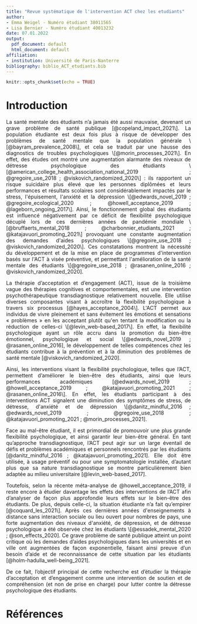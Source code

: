 ```yaml
---
title: "Revue systématique de l'intervention ACT chez les etudiants"
author:
- Emma Weigel - Numéro étudiant 38011565
- Lisa Bernier - Numéro étudiant 40013232
date: 07.01.2022
output:
  pdf_document: default
  html_document: default
affiliation:
- institution: Université de Paris-Nanterre
bibliography: biblio_ACT_etudiants.bib
---
```


```{=html}
<style>
body {
text-align: justify}
</style>
```
```r
knitr::opts_chunk$set(echo = TRUE)
```

# **Introduction**

La santé mentale des étudiants n'a jamais été aussi mauvaise, devenant un grave problème de santé publique [@copeland_impact_2021\]. La population étudiante est deux fois plus à risque de développer des problèmes de santé mentale que la population générale \[@bayram_prevalence_2008\], et cela se traduit par une hausse des diagnostics de troubles psychologiques \[@morin_processes_2021\]. En effet, des études ont montré une augmentation alarmante des niveaux de détresse psychologique des étudiants \[@american_college_health_association_national_2019 ; @gregoire_use_2018 ; @viskovich_randomized_2020\] : ils rapportent un risque suicidaire plus élevé que les personnes diplômées et leurs performances et résultats scolaires sont considérablement impactés par le stress, l'épuisement, l'anxiété et la dépression \[@edwards_novel_2019 ; @gregoire_ecological_2020 ; @howell_acceptance_2019 ; @lageborn_ongoing_2017\]. Ainsi, le fonctionnement global des étudiants est influencé négativement par ce déficit de flexibilité psychologique décuplé lors de ces dernières années de pandémie mondiale \[@bruffaerts_mental_2018 ; @charbonnier_etudiants_2021 ; @katajavuori_promoting_2021\] provoquant une constante augmentation des demandes d'aides psychologiques \[@gregoire_use_2018 ; @viskovich_randomized_2020\]. Ces constatations montrent la nécessité du développement et de la mise en place de programmes d'intervention basés sur l'ACT à visée préventive, et permettant l'amélioration de la santé mentale des étudiants \[@gregoire_use_2018 ; @rasanen_online_2016 ; @viskovich_randomized_2020].

La thérapie d'acceptation et d'engagement (ACT), issue de la troisième vague des thérapies cognitives et comportementales, est une intervention psychothérapeutique transdiagnostique relativement nouvelle. Elle utilise diverses composantes visant à accroître la flexibilité psychologique à travers six processus [@hayes_acceptance_2004\]. L'ACT permet aux individus de vivre pleinement et sans évitement les émotions et sensations « problèmes » en les acceptant plutôt qu'en tentant la modification ou la réduction de celles-ci \[@levin_web-based_2017\]. En effet, la flexibilité psychologique ayant un rôle accru dans la promotion du bien-être émotionnel, psychologique et social \[@edwards_novel_2019 ; @rasanen_online_2016], le développement de telles compétences chez les étudiants contribue à la prévention et à la diminution des problèmes de santé mentale [@viskovich_randomized_2020].

Ainsi, les interventions visant la flexibilité psychologique, telles que l'ACT, permettent d'améliorer le bien-être des étudiants, ainsi que leurs performances académiques [@edwards_novel_2019 ; @howell_acceptance_2019 ; @katajavuori_promoting_2021 ; @rasanen_online_2016\]. En effet, les étudiants participant à des interventions ACT signalent une diminution des symptômes de stress, de détresse, d'anxiété et de dépression \[@danitz_mindful_2016 ; @edwards_novel_2019 ; @gregoire_use_2018 ; @katajavuori_promoting_2021 ; @morin_processes_2021].

Face au mal-être étudiant, il est primordial de promouvoir une plus grande flexibilité psychologique, et ainsi garantir leur bien-être général. En tant qu'approche transdiagnostique, l'ACT peut agir sur un large éventail de défis et problèmes académiques et personnels rencontrés par les étudiants [@danitz_mindful_2016 ; @katajavuori_promoting_2021]. Elle doit être utilisée, à usage préventif ou pour une symptomatologie installée, d'autant plus que sa nature transdiagnostique se montre particulièrement bien adaptée au milieu universitaire [@levin_web-based_2017].

Toutefois, selon la récente méta-analyse de @howell_acceptance_2019, il reste encore à étudier davantage les effets des interventions de l'ACT afin d'analyser de façon plus approfondie leurs effets sur le bien-être des étudiants. De plus, depuis celle-ci, la situation étudiante n'a fait qu'empirer [@coquard_les_2021\]. Après ces dernières années d'enseignements à distance sans interaction sociale ou lieu ouvert pour nombres de pays, une forte augmentation des niveaux d'anxiété, de dépression, et de détresse psychologique a été observée chez les étudiants \[@essadek_mental_2020 ; @son_effects_2020]. Ce grave problème de santé publique atteint un point critique où les demandes d'aides psychologiques dans les universités et en ville ont augmentées de façon exponentielle, faisant ainsi preuve d'un besoin d'aide et de reconnaissance de cette situation par les étudiants [@holm-hadulla_well-being_2021].

De ce fait, l'objectif principal de cette recherche est d'étudier la thérapie d'acceptation et d'engagement comme une intervention de soutien et de compréhension (et non de prise en charge) pour lutter contre la détresse psychologique des étudiants.

# **Références**
